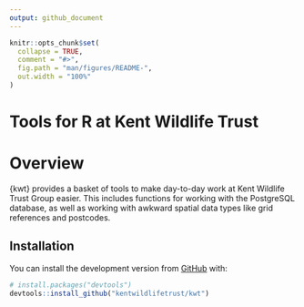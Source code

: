 ```yaml
---
output: github_document
---
```


<!-- README.md is generated from README.Rmd. Please edit that file -->

```r
knitr::opts_chunk$set(
  collapse = TRUE,
  comment = "#>",
  fig.path = "man/figures/README-",
  out.width = "100%"
)
```

# Tools for R at Kent Wildlife Trust

<!-- badges: start -->

<!-- badges: end -->

# Overview

{kwt} provides a basket of tools to make day-to-day work at Kent Wildlife Trust Group easier. This includes functions for working with the PostgreSQL database, as well as working with awkward spatial data types like grid references and postcodes.

## Installation

You can install the development version from [GitHub](https://github.com/) with:

``` r
# install.packages("devtools")
devtools::install_github("kentwildlifetrust/kwt")
```
